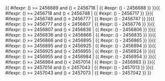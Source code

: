 <includeonly>{{ #ifexpr: ({{{1}}}) >= 2456689 and ({{{1}}}) < 2456718 | {{ #expr: ({{{1}}}) - 2456688 }} }}{{ #ifexpr: ({{{1}}}) >= 2456718 and ({{{1}}}) < 2456748 | {{ #expr: ({{{1}}}) - 2456717 }} }}{{ #ifexpr: ({{{1}}}) >= 2456748 and ({{{1}}}) < 2456777 | {{ #expr: ({{{1}}}) - 2456747 }} }}{{ #ifexpr: ({{{1}}}) >= 2456777 and ({{{1}}}) < 2456807 | {{ #expr: ({{{1}}}) - 2456776 }} }}{{ #ifexpr: ({{{1}}}) >= 2456807 and ({{{1}}}) < 2456836 | {{ #expr: ({{{1}}}) - 2456806 }} }}{{ #ifexpr: ({{{1}}}) >= 2456836 and ({{{1}}}) < 2456866 | {{ #expr: ({{{1}}}) - 2456835 }} }}{{ #ifexpr: ({{{1}}}) >= 2456866 and ({{{1}}}) < 2456895 | {{ #expr: ({{{1}}}) - 2456865 }} }}{{ #ifexpr: ({{{1}}}) >= 2456895 and ({{{1}}}) < 2456925 | {{ #expr: ({{{1}}}) - 2456894 }} }}{{ #ifexpr: ({{{1}}}) >= 2456925 and ({{{1}}}) < 2456955 | {{ #expr: ({{{1}}}) - 2456924 }} }}{{ #ifexpr: ({{{1}}}) >= 2456955 and ({{{1}}}) < 2456984 | {{ #expr: ({{{1}}}) - 2456954 }} }}{{ #ifexpr: ({{{1}}}) >= 2456984 and ({{{1}}}) < 2457014 | {{ #expr: ({{{1}}}) - 2456983 }} }}{{ #ifexpr: ({{{1}}}) >= 2457014 and ({{{1}}}) < 2457043 | {{ #expr: ({{{1}}}) - 2457013 }} }}{{ #ifexpr: ({{{1}}}) >= 2457043 and ({{{1}}}) < 2457073 | {{ #expr: ({{{1}}}) - 2457042 }} }}</includeonly><noinclude>{{Chinese calendar/doc}}

[[Category:農曆模板|{{PAGENAME}}]]

</noinclude>